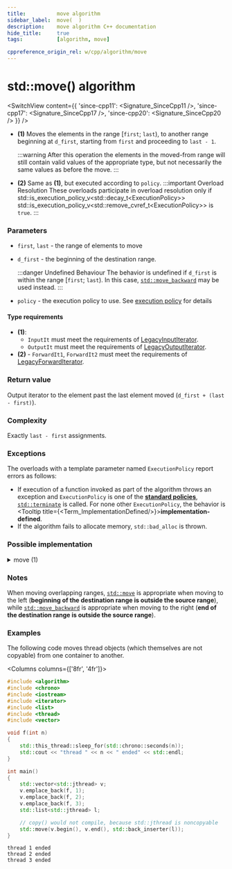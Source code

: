 ```yaml
---
title:			move algorithm
sidebar_label:	move(  )
description:	move algorithm C++ documentation
hide_title:		true
tags:			[algorithm, move]

cppreference_origin_rel: w/cpp/algorithm/move
---
```



<!-- Terms -->


<!----------------- Codes ---------------------->


# std::move() algorithm

<SwitchView content={{
	'since-cpp11': <Signature_SinceCpp11 />,
	'since-cpp17': <Signature_SinceCpp17 />,
	'since-cpp20': <Signature_SinceCpp20 />
}} />

- **(1)**
  Moves the elements in the range [`first`; `last`), to another range beginning at `d_first`, starting from `first` and proceeding to `last - 1`.  

  :::warning
  After this operation the elements in the moved-from range will still contain valid values of the appropriate type, but not necessarily the same values as before the move.
  :::

 - **(2)** Same as **(1)**, but executed according to `policy`.
  :::important Overload Resolution
  These overloads participate in overload resolution only if
  <Until v='cpp20'> std::is_execution_policy_v&lt;std::decay_t&lt;ExecutionPolicy&gt;&gt; </Until> <Since v='cpp20'>std::is_execution_policy_v&lt;std::remove_cvref_t&lt;ExecutionPolicy&gt;&gt;</Since> is <code>true</code>.
  :::

### Parameters

- `first`, `last` - the range of elements to move
- `d_first` - the beginning of the destination range.

  :::danger Undefined Behaviour
  The behavior is undefined if `d_first` is within the range [`first`; `last`). In this case, [`std::move_backward`](/docs/std/algo/ordinary/move_backward) may be used instead.
  :::
- `policy` - the execution policy to use. See [execution policy](#) for details

#### Type requirements

- **(1)**:
  - `InputIt` must meet the requirements of [LegacyInputIterator](/docs/named_req/LegacyInputIterator).
  - `OutputIt` must meet the requirements of [LegacyOutputIterator](/docs/named_req/LegacyOutputIterator).
- **(2)** - `ForwardIt1`, `ForwardIt2` must meet the requirements of [LegacyForwardIterator](/docs/named_req/LegacyForwardIterator).

### Return value

Output iterator to the element past the last element moved (`d_first + (last - first)`).

### Complexity

Exactly `last - first` assignments.

### Exceptions

The overloads with a template parameter named `ExecutionPolicy` report errors as follows:
- If execution of a function invoked as part of the algorithm throws an exception and `ExecutionPolicy` is one of the [**standard policies**](#), [`std::terminate`](#) is called.
	For none other `ExecutionPolicy`, the behavior is <Tooltip title={<Term_ImplementationDefined/>}>**implementation-defined**</Tooltip>.
- If the algorithm fails to allocate memory, `std::bad_alloc` is thrown.

### Possible implementation

<details>
<summary>move (1)</summary>

```cpp
template<class InputIt, class OutputIt>
OutputIt move(InputIt first, InputIt last, OutputIt d_first)
{
    for (; first != last; ++d_first, ++first)
        *d_first = std::move(*first);

    return d_first;
}
```

</details>

### Notes

When moving overlapping ranges, [`std::move`](#) is appropriate when moving to the left (**beginning of the destination range is outside the source range**),
while [`std::move_backward`](/docs/algo/ordinary/move_backward) is appropriate when moving to the right (**end of the destination range is outside the source range**).

### Examples

The following code moves thread objects (which themselves are not copyable) from one container to another.

<Columns columns={['8fr', '4fr']}>
<div>

```cpp title='Main.cpp' showLineNumbers
#include <algorithm>
#include <chrono>
#include <iostream>
#include <iterator>
#include <list>
#include <thread>
#include <vector>

void f(int n)
{
    std::this_thread::sleep_for(std::chrono::seconds(n));
    std::cout << "thread " << n << " ended" << std::endl;
}

int main()
{
    std::vector<std::jthread> v;
    v.emplace_back(f, 1);
    v.emplace_back(f, 2);
    v.emplace_back(f, 3);
    std::list<std::jthread> l;

    // copy() would not compile, because std::jthread is noncopyable
    std::move(v.begin(), v.end(), std::back_inserter(l));
}
```

</div>
<div>

```plaintext title="Output"
thread 1 ended
thread 2 ended
thread 3 ended
```

</div>
</Columns>
